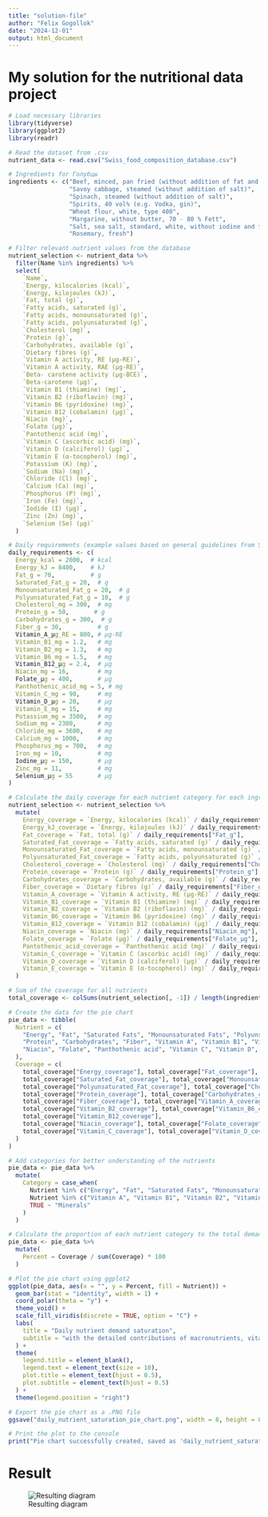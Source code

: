 ```yaml
---
title: "solution-file"
author: "Felix Gogollok"
date: "2024-12-01"
output: html_document
---
```


# My solution for the nutritional data project

````r

# Load necessary libraries
library(tidyverse)
library(ggplot2)
library(readr)

# Read the dataset from .csv
nutrient_data <- read.csv("Swiss_food_composition_database.csv")

# Ingredients for Голубцы
ingredients <- c("Beef, minced, pan fried (without addition of fat and salt)", 
                 "Savoy cabbage, steamed (without addition of salt)", 
                 "Spinach, steamed (without addition of salt)", 
                 "Spirits, 40 vol% (e.g. Vodka, gin)", 
                 "Wheat flour, white, type 400", 
                 "Margarine, without butter, 70 - 80 % Fett", 
                 "Salt, sea salt, standard, white, without iodine and fluoride added", 
                 "Rosemary, fresh")

# Filter relevant nutrient values from the database
nutrient_selection <- nutrient_data %>%
  filter(Name %in% ingredients) %>%
  select(
    `Name`, 
    `Energy, kilocalories (kcal)`, 
    `Energy, kilojoules (kJ)`,
    `Fat, total (g)`, 
    `Fatty acids, saturated (g)`, 
    `Fatty acids, monounsaturated (g)`, 
    `Fatty acids, polyunsaturated (g)`, 
    `Cholesterol (mg)`,
    `Protein (g)`, 
    `Carbohydrates, available (g)`, 
    `Dietary fibres (g)`,
    `Vitamin A activity, RE (µg-RE)`,
    `Vitamin A activity, RAE (µg-RE)`, 
    `Beta- carotene activity (µg-BCE)`, 
    `Beta-carotene (µg)`,
    `Vitamin B1 (thiamine) (mg)`, 
    `Vitamin B2 (riboflavin) (mg)`, 
    `Vitamin B6 (pyridoxine) (mg)`, 
    `Vitamin B12 (cobalamin) (µg)`,
    `Niacin (mg)`, 
    `Folate (µg)`, 
    `Pantothenic acid (mg)`, 
    `Vitamin C (ascorbic acid) (mg)`, 
    `Vitamin D (calciferol) (µg)`,
    `Vitamin E (α-tocopherol) (mg)`, 
    `Potassium (K) (mg)`, 
    `Sodium (Na) (mg)`, 
    `Chloride (Cl) (mg)`, 
    `Calcium (Ca) (mg)`, 
    `Phosphorus (P) (mg)`, 
    `Iron (Fe) (mg)`, 
    `Iodide (I) (µg)`, 
    `Zinc (Zn) (mg)`, 
    `Selenium (Se) (µg)`
  )

# Daily requirements (example values based on general guidelines from Switzerland)
daily_requirements <- c(
  Energy_kcal = 2000,  # kcal
  Energy_kJ = 8400,    # kJ
  Fat_g = 70,          # g
  Saturated_Fat_g = 20,  # g
  Monounsaturated_Fat_g = 20,  # g
  Polyunsaturated_Fat_g = 10,  # g
  Cholesterol_mg = 300,  # mg
  Protein_g = 50,       # g
  Carbohydrates_g = 300,  # g
  Fiber_g = 30,          # g
  Vitamin_A_µg_RE = 800, # µg-RE
  Vitamin_B1_mg = 1.2,   # mg
  Vitamin_B2_mg = 1.3,   # mg
  Vitamin_B6_mg = 1.5,   # mg
  Vitamin_B12_µg = 2.4,  # µg
  Niacin_mg = 16,        # mg
  Folate_µg = 400,       # µg
  Panthothenic_acid_mg = 5, # mg
  Vitamin_C_mg = 90,     # mg
  Vitamin_D_µg = 20,     # µg
  Vitamin_E_mg = 15,     # mg
  Potassium_mg = 3500,   # mg
  Sodium_mg = 2300,      # mg
  Chloride_mg = 3600,    # mg
  Calcium_mg = 1000,     # mg
  Phosphorus_mg = 700,   # mg
  Iron_mg = 10,          # mg
  Iodine_µg = 150,       # µg
  Zinc_mg = 11,          # mg
  Selenium_µg = 55       # µg
)

# Calculate the daily coverage for each nutrient category for each ingredient
nutrient_selection <- nutrient_selection %>%
  mutate(
    Energy_coverage = `Energy, kilocalories (kcal)` / daily_requirements["Energy_kcal"],
    Energy_kJ_coverage = `Energy, kilojoules (kJ)` / daily_requirements["Energy_kJ"],
    Fat_coverage = `Fat, total (g)` / daily_requirements["Fat_g"],
    Saturated_Fat_coverage = `Fatty acids, saturated (g)` / daily_requirements["Saturated_Fat_g"],
    Monounsaturated_Fat_coverage = `Fatty acids, monounsaturated (g)` / daily_requirements["Monounsaturated_Fat_g"],
    Polyunsaturated_Fat_coverage = `Fatty acids, polyunsaturated (g)` / daily_requirements["Polyunsaturated_Fat_g"],
    Cholesterol_coverage = `Cholesterol (mg)` / daily_requirements["Cholesterol_mg"],
    Protein_coverage = `Protein (g)` / daily_requirements["Protein_g"],
    Carbohydrates_coverage = `Carbohydrates, available (g)` / daily_requirements["Carbohydrates_g"],
    Fiber_coverage = `Dietary fibres (g)` / daily_requirements["Fiber_g"],
    Vitamin_A_coverage = `Vitamin A activity, RE (µg-RE)` / daily_requirements["Vitamin_A_µg_RE"],
    Vitamin_B1_coverage = `Vitamin B1 (thiamine) (mg)` / daily_requirements["Vitamin_B1_mg"],
    Vitamin_B2_coverage = `Vitamin B2 (riboflavin) (mg)` / daily_requirements["Vitamin_B2_mg"],
    Vitamin_B6_coverage = `Vitamin B6 (pyridoxine) (mg)` / daily_requirements["Vitamin_B6_mg"],
    Vitamin_B12_coverage = `Vitamin B12 (cobalamin) (µg)` / daily_requirements["Vitamin_B12_µg"],
    Niacin_coverage = `Niacin (mg)` / daily_requirements["Niacin_mg"],
    Folate_coverage = `Folate (µg)` / daily_requirements["Folate_µg"],
    Pantothenic_acid_coverage = `Panthothenic acid (mg)` / daily_requirements["Pantothenic_acid_mg"],
    Vitamin_C_coverage = `Vitamin C (ascorbic acid) (mg)` / daily_requirements["Vitamin_C_mg"],
    Vitamin_D_coverage = `Vitamin D (calciferol) (µg)` / daily_requirements["Vitamin_D_µg"],
    Vitamin_E_coverage = `Vitamin E (α-tocopherol) (mg)` / daily_requirements["Vitamin_E_mg"]
  )

# Sum of the coverage for all nutrients
total_coverage <- colSums(nutrient_selection[, -1]) / length(ingredients)

# Create the data for the pie chart
pie_data <- tibble(
  Nutrient = c(
    "Energy", "Fat", "Saturated Fats", "Monounsaturated Fats", "Polyunsaturated Fats", "Cholesterol",
    "Protein", "Carbohydrates", "Fiber", "Vitamin A", "Vitamin B1", "Vitamin B2", "Vitamin B6", "Vitamin B12",
    "Niacin", "Folate", "Panthothenic acid", "Vitamin C", "Vitamin D", "Vitamin E"
  ),
  Coverage = c(
    total_coverage["Energy_coverage"], total_coverage["Fat_coverage"],
    total_coverage["Saturated_Fat_coverage"], total_coverage["Monounsaturated_Fat_coverage"],
    total_coverage["Polyunsaturated_Fat_coverage"], total_coverage["Cholesterol_coverage"],
    total_coverage["Protein_coverage"], total_coverage["Carbohydrates_coverage"],
    total_coverage["Fiber_coverage"], total_coverage["Vitamin_A_coverage"], total_coverage["Vitamin_B1_coverage"],
    total_coverage["Vitamin_B2_coverage"], total_coverage["Vitamin_B6_coverage"], 
    total_coverage["Vitamin_B12_coverage"], 
    total_coverage["Niacin_coverage"], total_coverage["Folate_coverage"], total_coverage["Pantothenic_acid_coverage"],
    total_coverage["Vitamin_C_coverage"], total_coverage["Vitamin_D_coverage"], total_coverage["Vitamin_E_coverage"]
  )
)

# Add categories for better understanding of the nutrients
pie_data <- pie_data %>%
  mutate(
    Category = case_when(
      Nutrient %in% c("Energy", "Fat", "Saturated Fats", "Monounsaturated Fats", "Polyunsaturated Fats", "Cholesterol", "Protein", "Carbohydrates", "Fiber") ~ "Macronutrients",
      Nutrient %in% c("Vitamin A", "Vitamin B1", "Vitamin B2", "Vitamin B6", "Vitamin B12", "Niacin", "Folate", "Panthothenic acid", "Vitamin C", "Vitamin D", "Vitamin E") ~ "Vitamins",
      TRUE ~ "Minerals"
    )
  )

# Calculate the proportion of each nutrient category to the total demand (summed up coverage)
pie_data <- pie_data %>%
  mutate(
    Percent = Coverage / sum(Coverage) * 100
  )

# Plot the pie chart using ggplot2
ggplot(pie_data, aes(x = "", y = Percent, fill = Nutrient)) +
  geom_bar(stat = "identity", width = 1) +
  coord_polar(theta = "y") +
  theme_void() +
  scale_fill_viridis(discrete = TRUE, option = "C") +
  labs(
    title = "Daily nutrient demand saturation",
    subtitle = "with the detailed contributions of macronutrients, vitamins and minerals to the daily nutrient demand of an average human of Swiss state affiliation"
  ) +
  theme(
    legend.title = element_blank(),
    legend.text = element_text(size = 10),
    plot.title = element_text(hjust = 0.5),
    plot.subtitle = element_text(hjust = 0.5)
  ) +
  theme(legend.position = "right")

# Export the pie chart as a .PNG file
ggsave("daily_nutrient_saturation_pie_chart.png", width = 8, height = 8, dpi = 300)

# Print the plot to the console
print("Pie chart successfully created, saved as 'daily_nutrient_saturation_pie_chart.png and embedded into the markdown file.")


````

# Result

![Resulting diagram](daily_nutrient_saturation_pie_chart.png)
